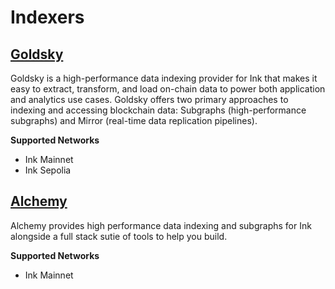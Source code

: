 # Indexers

## [Goldsky](https://docs.goldsky.com/chains/ink)
Goldsky is a high-performance data indexing provider for Ink that makes it easy to extract, transform, and load on-chain data to power both application and analytics use cases. Goldsky offers two primary approaches to indexing and accessing blockchain data: Subgraphs (high-performance subgraphs) and Mirror (real-time data replication pipelines).

**Supported Networks**
- Ink Mainnet
- Ink Sepolia 


## [Alchemy](https://www.alchemy.com/subgraphs)
Alchemy provides high performance data indexing and subgraphs for Ink alongside a full stack sutie of tools to help you build.

**Supported Networks**
- Ink Mainnet
